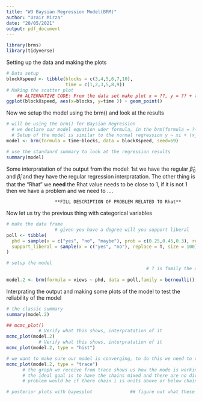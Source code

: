 ```yaml
---
title: "W3 Baysian Regression Model(BRM)"
author: "Uzair Mirza"
date: "20/05/2021"
output: pdf_document
---
```


```r
library(brms)
library(tidyverse)
```

Setting up the data and making the plots
```r
# Data setup
blockXspeed <- tibble(blocks = c(3,4,5,6,7,10),
                      time = c(1,2,3,5,8,9))
# Making the scatter plot
    ## ALTERNATIVE CODE: From the data set make plot x = ??, y = ?? + type of the plot
ggplot(blockXspeed, aes(x=blocks, y=time )) + geom_point()

```
Now we setup the model using the brm() and look at the results
```r
# will be using the brm() for Baysian Regression
  # we declare our model equation uder formula, in the brm(formula = ?~?, data = ?, seed = ?)
  # Setup of the model is similar to the normal regression y ~ xi + (xj)^2 + ....
model <- brm(formula = time~blocks, data = blockXspeed, seed=69)

# use the standanrd summary to look at the regression results
summary(model)
```
Some interpratation of the output from the model:
1st we have the regular $\hat\beta_{0}$ and $\hat\beta_{i}$ and they have the regular regression interpratation.
The other thing is that the "Rhat" we **need** the Rhat value needs to be close to 1, if it is not 1 then we have a problem and we need to ....

                      **FILL DESCRIPTION OF PROBLEM RELATED TO Rhat**

Now let us try the previous thing with categorical variables
```r
# make the data frame
                  # given you have a degree will you support liberal
poll <- tibble(
  phd = sample(x = c("yes", "no", "maybe"), prob = c(0.25,0.45,0.3), replace = T, size = 100),
  support_liberal = sample(x = c("yes", "no"), replace = T, size = 100)
)

# setup the model       
                                                    # ? is family the distribution of the response, Yes Binary values
                                                    
model.2 <- brm(formula = views ~ phd, data = poll,family = bernoulli(), seed = 69)

```

Interprating the output and making some plots of the model to test the reliability of the model          
```r
# the classic summary
summary(model.2)

## mcmc_plot()
            # Verify what this shows, interpratation of it
mcmc_plot(model.2)
            # Verify what this shows, interpratation of it
mcmc_plot(model.2, type = "hist")

# we want to make sure our model is converging, to do this we need to check using this plot
mcmc_plot(model.2, type = "trace")
      # the graph we receive from trace shows us how the mode is working out the solution, 
      # the ideal goal is to have the chains mixed and there are no diversions in between the chains
      # problem would be if there chain i is units above or below chain j for either of the 3 graphs.

# posterior plots with bayesplot              ## figure out what these are ad how to use them

```
        
              



